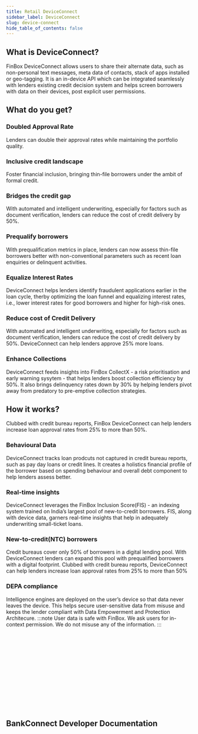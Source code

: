 ```yaml
---
title: Retail DeviceConnect
sidebar_label: DeviceConnect
slug: device-connect
hide_table_of_contents: false
---
```



## What is DeviceConnect?
FinBox DeviceConnect allows users to share their alternate data, such as non-personal text messages, meta data of contacts, stack of apps installed or geo-tagging. It is an in-device API which can be integrated seamlessly with lenders existing credit decision system and helps screen borrowers with data on their devices, post explicit user permissions.
## What do you get?
### Doubled Approval Rate
Lenders can double their approval rates while maintaining the portfolio quality.
### Inclusive credit landscape
Foster financial inclusion, bringing thin-file borrowers under the ambit of formal credit.
### Bridges the credit gap
With automated and intelligent underwriting, especially for factors such as document verification, lenders can reduce the cost of credit delivery by 50%.
### Prequalify borrowers
With prequalification metrics in place, lenders can now assess thin-file borrowers better with non-conventional parameters such as recent loan enquiries or delinquent activities.
### Equalize Interest Rates
DeviceConnect helps lenders identify fraudulent applications earlier in the loan cycle, therby optimizing the loan funnel and equalizing interest rates, i.e., lower interest rates for good borrowers and higher for high-risk ones.
### Reduce cost of Credit Delivery
With automated and intelligent underwriting, especially for factors such as document verification, lenders can reduce the cost of credit delivery by 50%. DeviceConnect can help lenders approve 25% more loans.
### Enhance Collections
DeviceConnect feeds insights into FinBox CollectX - a risk prioritisation and early warning sysytem - that helps lenders boost collection efficiency by 50%. It also brings delinquency rates down by 30% by helping lenders pivot away from predatory to pre-emptive collection strategies.
## How it works?
Clubbed with credit bureau reports, FinBox DeviceConnect can help lenders increase loan approval rates from 25% to more than 50%.
### Behavioural Data
DeviceConnect tracks loan prodcuts not captured in credit bureau reports, such as pay day loans or credit lines. It creates a holistics financial profile of the borrower based on spending behaviour and overall debt component to help lenders assess better.
### Real-time insights
DeviceConnect leverages the FinBox Inclusion Score(FIS) - an indexing system trained on India’s largest pool of new-to-credit borrowers. FIS, along with device data, garners real-time insights that help in adequately underwriting small-ticket loans.
### New-to-credit(NTC) borrowers
Credit bureaus cover only 50% of borrowers in a digital lending pool. With DeviceConnect lenders can expand this pool with prequalified borrowers with a digital footprint. Clubbed with credit bureau reports, DeviceConnect can help lenders increase loan approval rates from 25% to more than 50%
### DEPA compliance
Intelligence engines are deployed on the user’s device so that data never leaves the device. This helps secure user-sensitive data from misuse and keeps the lender compliant with Data Empowerment and Protection Architecure.
:::note User data is safe with FinBox.
We ask users for in-context permission. We do not misuse any of the information.
:::  



<br></br>
<br></br>
<br></br>
<br></br>
<br></br>
<br></br>

## BankConnect Developer Documentation
<br></br>

<div class="row">


<div class="col">
  <RedisCard
    title="Developer Documentation"
    img="/img/Developers_Docs.svg"
    description="Leverage device data to build advanced underwriting models"
    page="/device-connect/"
  />
</div>

<div class="col">
<br></br>
</div></div>



